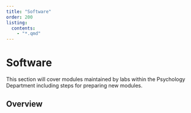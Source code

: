 ```yaml
---
title: "Software"
order: 200
listing:
  contents:
    - "*.qmd"
---
```


# Software

This section will cover modules maintained by labs within the Psychology Department including steps for preparing new modules.

## Overview
